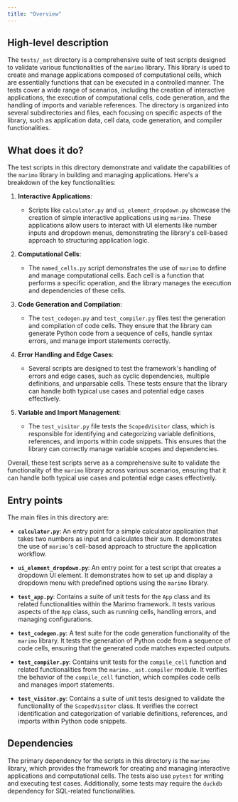 ```yaml
---
title: "Overview"
---
```


## High-level description

The `tests/_ast` directory is a comprehensive suite of test scripts designed to validate various functionalities of the `marimo` library. This library is used to create and manage applications composed of computational cells, which are essentially functions that can be executed in a controlled manner. The tests cover a wide range of scenarios, including the creation of interactive applications, the execution of computational cells, code generation, and the handling of imports and variable references. The directory is organized into several subdirectories and files, each focusing on specific aspects of the library, such as application data, cell data, code generation, and compiler functionalities.

## What does it do?

The test scripts in this directory demonstrate and validate the capabilities of the `marimo` library in building and managing applications. Here's a breakdown of the key functionalities:

1. **Interactive Applications**: 
   - Scripts like `calculator.py` and `ui_element_dropdown.py` showcase the creation of simple interactive applications using `marimo`. These applications allow users to interact with UI elements like number inputs and dropdown menus, demonstrating the library's cell-based approach to structuring application logic.

2. **Computational Cells**: 
   - The `named_cells.py` script demonstrates the use of `marimo` to define and manage computational cells. Each cell is a function that performs a specific operation, and the library manages the execution and dependencies of these cells.

3. **Code Generation and Compilation**: 
   - The `test_codegen.py` and `test_compiler.py` files test the generation and compilation of code cells. They ensure that the library can generate Python code from a sequence of cells, handle syntax errors, and manage import statements correctly.

4. **Error Handling and Edge Cases**: 
   - Several scripts are designed to test the framework's handling of errors and edge cases, such as cyclic dependencies, multiple definitions, and unparsable cells. These tests ensure that the library can handle both typical use cases and potential edge cases effectively.

5. **Variable and Import Management**: 
   - The `test_visitor.py` file tests the `ScopedVisitor` class, which is responsible for identifying and categorizing variable definitions, references, and imports within code snippets. This ensures that the library can correctly manage variable scopes and dependencies.

Overall, these test scripts serve as a comprehensive suite to validate the functionality of the `marimo` library across various scenarios, ensuring that it can handle both typical use cases and potential edge cases effectively.

## Entry points

The main files in this directory are:

- **`calculator.py`**: An entry point for a simple calculator application that takes two numbers as input and calculates their sum. It demonstrates the use of `marimo`'s cell-based approach to structure the application workflow.

- **`ui_element_dropdown.py`**: An entry point for a test script that creates a dropdown UI element. It demonstrates how to set up and display a dropdown menu with predefined options using the `marimo` library.

- **`test_app.py`**: Contains a suite of unit tests for the `App` class and its related functionalities within the Marimo framework. It tests various aspects of the `App` class, such as running cells, handling errors, and managing configurations.

- **`test_codegen.py`**: A test suite for the code generation functionality of the `marimo` library. It tests the generation of Python code from a sequence of code cells, ensuring that the generated code matches expected outputs.

- **`test_compiler.py`**: Contains unit tests for the `compile_cell` function and related functionalities from the `marimo._ast.compiler` module. It verifies the behavior of the `compile_cell` function, which compiles code cells and manages import statements.

- **`test_visitor.py`**: Contains a suite of unit tests designed to validate the functionality of the `ScopedVisitor` class. It verifies the correct identification and categorization of variable definitions, references, and imports within Python code snippets.

## Dependencies

The primary dependency for the scripts in this directory is the `marimo` library, which provides the framework for creating and managing interactive applications and computational cells. The tests also use `pytest` for writing and executing test cases. Additionally, some tests may require the `duckdb` dependency for SQL-related functionalities.